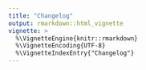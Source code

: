 ```yaml
---
title: "Changelog"
output: rmarkdown::html_vignette
vignette: >
  %\VignetteEngine{knitr::rmarkdown}
  %\VignetteEncoding{UTF-8}
  %\VignetteIndexEntry{"Changelog"}
---
```





<!-- -   **16.04.2019** \ -->
<!--     Site about the <a href="../articles/other/mlr_playground.html">mlrPlayground</a>. -->

<!-- -   **22.03.2019** \ -->
<!--     Fix naive Bayes solution of exercise sheet 2. -->
